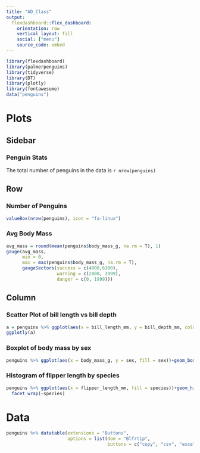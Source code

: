 ```yaml
---
title: "AD_Class"
output: 
  flexdashboard::flex_dashboard:
    orientation: row
    vertical_layout: fill
    social: ["menu"]
    source_code: embed
---
```


```r
library(flexdashboard)
library(palmerpenguins)
library(tidyverse)
library(DT)
library(plotly)
library(fontawesome)
data("penguins")

```


Plots
=======================================================================

Sidebar {.sidebar}
-----------------------------------------------------------------------

### Penguin Stats

The total number of penguins in the data is `r nrow(penguins)` 

Row 
-----------------------------------------------------------------------

### Number of Penguins

```r
valueBox(nrow(penguins), icon = "fa-linux")
```

### Avg Body Mass

```r
avg_mass = round(mean(penguins$body_mass_g, na.rm = T), 1)
gauge(avg_mass, 
      min = 0, 
      max = max(penguins$body_mass_g, na.rm = T),
      gaugeSectors(success = c(4000,6300),
                   warning = c(2000, 3999),
                   danger = c(0, 1999)))
```



Column {.tabset}
-----------------------------------------------------------------------

### Scatter Plot of bill length vs bill depth

```r
a = penguins %>% ggplot(aes(x = bill_length_mm, y = bill_depth_mm, color = species))+geom_point()
ggplotly(a)
```



### Boxplot of body mass by sex

```r
penguins %>% ggplot(aes(x = body_mass_g, y = sex, fill = sex))+geom_boxplot()
```

### Histogram of flipper length by species

```r
penguins %>% ggplot(aes(x = flipper_length_mm, fill = species))+geom_histogram()+
  facet_wrap(~species)
```

Data
================================================================================

```r
penguins %>% datatable(extensions = "Buttons",
                       options = list(dom = "Blfrtip",
                                      buttons = c("copy", "csv", "excel", "pdf", "print")))
```

